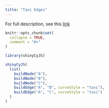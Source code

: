 ```yaml
---
title: "Taxi Edges"
---
```


For full description, see this [link](https://js.cytoscape.org/#style/taxi-edges)


```r
knitr::opts_chunk$set(
  collapse = TRUE,
  comment = "#>"
)
```


```r
library(shinyCyJS)
```

```r
shinyCyJS(
  list(
    buildNode("A"),
    buildNode("B"),
    buildNode("C"),
    buildEdge("A", "B", curveStyle = "taxi"),
    buildEdge("A", "C", curveStyle = "taxi")
  )
)
```
